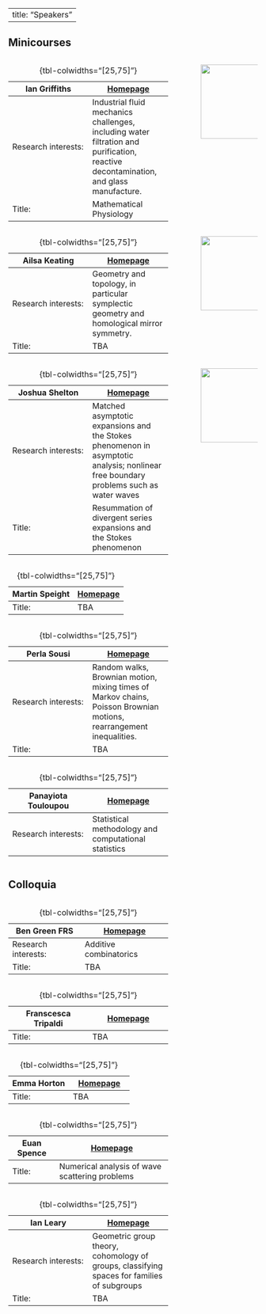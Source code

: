 
---
title: "Speakers"
---


## Minicourses

:::: {.columns}
::: {.column width="70%"}

|Ian Griffiths| [Homepage](https://people.maths.ox.ac.uk/griffit4/) |
|----|----|
|Research interests:|Industrial fluid mechanics challenges, including water filtration and purification, reactive decontamination, and glass manufacture.|
|Title:|Mathematical Physiology|

: {tbl-colwidths="[25,75]"}

:::
:::{.column width="5%"}
<!-- Empty column for gap -->
:::
::: {.column width="25%"}
![](griffiths.jpg){width="150"}
:::
::::


:::: {.columns}
::: {.column width="70%"}

|Ailsa Keating|[Homepage](https://sites.google.com/view/ailsakeating)  | 
|----|----|
|Research interests:|Geometry and topology, in particular symplectic geometry and homological mirror symmetry.|
|Title:|TBA|

: {tbl-colwidths="[25,75]"}

:::
:::{.column width="5%"}
<!-- Empty column for gap -->
:::
::: {.column width="25%"}
![](keating.JPG){width="150"}
:::
::::

:::: {.columns}
::: {.column width="70%"}

|Joshua Shelton| [Homepage](https://www.st-andrews.ac.uk/mathematics-statistics/people/jas45/) |
|----|----|
|Research interests:|Matched asymptotic expansions and the Stokes phenomenon in asymptotic analysis; nonlinear free boundary problems such as water waves|
|Title:|Resummation of divergent series expansions and the Stokes phenomenon|

: {tbl-colwidths="[25,75]"}

:::
:::{.column width="5%"}
<!-- Empty column for gap -->
:::
::: {.column width="25%"}
![](shelton.jpg){width="150"}
:::
::::


:::: {.columns}
::: {.column width="70%"}

|Martin Speight| [Homepage](https://cp1lump.github.io/) |
|----|----|
|Title:|TBA|

: {tbl-colwidths="[25,75]"}

:::
:::{.column width="5%"}
<!-- Empty column for gap -->
:::
::: {.column width="25%"}
<!--![](keating.JPG){width="150"}-->
:::
::::


:::: {.columns}
::: {.column width="70%"}

|Perla Sousi| [Homepage](https://www.dpmms.cam.ac.uk/~ps422/) |
|----|----|
|Research interests:|Random walks, Brownian motion, mixing times of Markov chains, Poisson Brownian motions, rearrangement inequalities.|
|Title:|TBA|

: {tbl-colwidths="[25,75]"}

:::
:::{.column width="5%"}
<!-- Empty column for gap -->
:::
::: {.column width="25%"}
<!--![](keating.JPG){width="150"}-->
:::
::::

:::: {.columns}
::: {.column width="70%"}

|Panayiota Touloupou| [Homepage](https://www.birmingham.ac.uk/staff/profiles/maths/touloupou-panayiota) |
|----|----|
|Research interests:|Statistical methodology and computational statistics|

: {tbl-colwidths="[25,75]"}

:::
:::{.column width="5%"}
<!-- Empty column for gap -->
:::
::: {.column width="25%"}
<!--![](keating.JPG){width="150"}-->
:::
::::



## Colloquia

:::: {.columns}
::: {.column width="70%"}

|Ben Green FRS| [Homepage](https://people.maths.ox.ac.uk/greenbj/) |
|----|----|
|Research interests:|Additive combinatorics|
|Title:|TBA|

: {tbl-colwidths="[25,75]"}

:::
:::{.column width="5%"}
<!-- Empty column for gap -->
:::
::: {.column width="25%"}
<!--![](griffiths.jpg){width="150"}-->
:::
::::

:::: {.columns}
::: {.column width="70%"}

|Franscesca Tripaldi| [Homepage](https://eps.leeds.ac.uk/maths/staff/15258/dr-f-tripaldi) |
|----|----|
|Title:|TBA|

: {tbl-colwidths="[25,75]"}

:::
:::{.column width="5%"}
<!-- Empty column for gap -->
:::
::: {.column width="25%"}
<!--![](griffiths.jpg){width="150"}-->
:::
::::

:::: {.columns}
::: {.column width="70%"}

|Emma Horton| [Homepage](https://sites.google.com/view/emmahorton/home) |
|----|----|
|Title:|TBA|

: {tbl-colwidths="[25,75]"}

:::
:::{.column width="5%"}
<!-- Empty column for gap -->
:::
::: {.column width="25%"}
<!--![](griffiths.jpg){width="150"}-->
:::
::::

:::: {.columns}
::: {.column width="70%"}

|Euan Spence| [Homepage](https://people.bath.ac.uk/eas25/) |
|----|----|
|Title:|Numerical analysis of wave scattering problems|

: {tbl-colwidths="[25,75]"}

:::
:::{.column width="5%"}
<!-- Empty column for gap -->
:::
::: {.column width="25%"}
<!--![](griffiths.jpg){width="150"}-->
:::
::::

:::: {.columns}
::: {.column width="70%"}

|Ian Leary| [Homepage](https://www.southampton.ac.uk/people/5x7v5y/professor-ian-leary) |
|----|----|
|Research interests:|Geometric group theory, cohomology of groups, classifying spaces for families of subgroups|
|Title:|TBA|

: {tbl-colwidths="[25,75]"}

:::
:::{.column width="5%"}
<!-- Empty column for gap -->
:::
::: {.column width="25%"}
<!--![](griffiths.jpg){width="150"}-->
:::
::::
